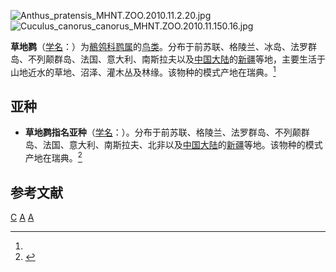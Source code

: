 {{Speciesbox
| genus = Anthus
| species = pratensis
| authority = ([[卡尔·林奈|Linnaeus]])<ref name='id2605'>{{cite web| url =http://www.bioinfo.cn/db05/BjdwSpecies.php?action=view&id=2605| title =草地鹨| work =《中国动物物种编目数据库》| publisher =中国科学院微生物研究所| author =中国科学院动物研究所| accessdate =2009-04-04| deadurl =yes| archiveurl =https://web.archive.org/web/20160305073031/http://www.bioinfo.cn/db05/BjdwSpecies.php?action=view&id=2605| archivedate =2016-03-05}}</ref>
}}
[[File:Anthus_pratensis_MHNT.ZOO.2010.11.2.20.jpg|thumb]]
[[File:Cuculus_canorus_canorus_MHNT.ZOO.2010.11.150.16.jpg|thumb]]

'''草地鹨'''（[[学名|学名]]：{{lang|la|''Anthus pratensis''}}）为[[鶺鸰科|鶺鸰科]][[鹨属|鹨属]]的[[鸟类|鸟类]]。分布于前苏联、格陵兰、冰岛、法罗群岛、不列颠群岛、法国、意大利、南斯拉夫以及[[中国大陆|中国大陆]]的[[新疆|新疆]]等地，主要生活于山地近水的草地、沼泽、灌木丛及林缘。该物种的模式产地在瑞典。<ref name='id2605'/>

==亚种==
*'''草地鹨指名亚种'''（[[学名|学名]]：{{lang|la|''Anthus pratensis pratensis''}}）。分布于前苏联、格陵兰、法罗群岛、不列颠群岛、法国、意大利、南斯拉夫、北非以及[[中国大陆|中国大陆]]的[[新疆|新疆]]等地。该物种的模式产地在瑞典。<ref name='id2606'>{{cite web| url =http://www.bioinfo.cn/db05/BjdwSpecies.php?action=view&id=2606| title =草地鹨指名亚种| work =《中国动物物种编目数据库》| publisher =中国科学院微生物研究所| author =中国科学院动物研究所| accessdate =2009-04-04| deadurl =yes| archiveurl =https://web.archive.org/web/20131203122335/http://www.bioinfo.cn/db05/BjdwSpecies.php?action=view| archivedate =2013-12-03}}</ref>

== 参考文献 ==
{{reflist}}
{{Taxonbar}}

[[Category:鹨属|C]]
[[Category:卡尔·林奈命名的生物分类|A]]
[[Category:1758年描述的鳥類|A]]
